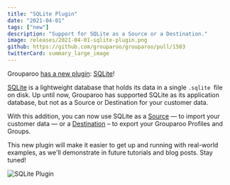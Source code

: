 ```yaml
---
title: "SQLite Plugin"
date: "2021-04-01"
tags: ["new"]
description: "Support for SQLite as a Source or a Destination."
image: releases/2021-04-01-sqlite-plugin.png
github: https://github.com/grouparoo/grouparoo/pull/1503
twitterCard: summary_large_image
---
```


Grouparoo [has a new plugin](/docs/installation/plugins): [SQLite](https://www.npmjs.com/package/@grouparoo/sqlite)!

[SQLite](https://www.sqlite.org/index.html) is a lightweight database that holds its data in a single `.sqlite `file on disk. Up until now, Grouparoo has supported SQLite as its application database, but not as a Source or Destination for your customer data.

With this addition, you can now use SQLite as a [Source](/docs/config/code-config/sources) — to import your customer data — or a [Destination](/docs/config/code-config/destinations) – to export your Grouparoo Profiles and Groups.

This new plugin will make it easier to get up and running with real-world examples, as we'll demonstrate in future tutorials and blog posts. Stay tuned!

<Image
  alt="SQLite Plugin"
  src="releases/2021-04-01-sqlite-plugin.png"
  width={1400}
  height={735}
/>

